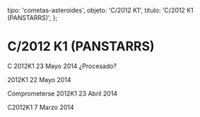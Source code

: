 
  tipo: 'cometas-asteroides',
  objeto: 'C/2012 K1',
  titulo: 'C/2012 K1 (PANSTARRS)',
};

# C/2012 K1 (PANSTARRS)

<Imagen
  src="registro/c2012-k1_20140523_4_2012k1-pro.jpg"
  fecha="20140523"
/>

C 2012K1 23 Mayo 2014 ¿Procesado?

<Imagen
  src="registro/c2012-k1_20140522_3_c2012k1_20140522_i88.jpg"
  fecha="20140522"
/>

2012K1 22 Mayo 2014

<Imagen
  src="registro/c2012-k1_20140423_2_c2012k1_20140423_i881.jpg"
  fecha="20140423"
/>

Comprometerse 2012K1 23 Abril 2014

<Imagen
  src="registro/c2012-k1_20140307_1_2012k1lrgb_20140307_i88.jpg"
  fecha="20140307"
/>

C2012K1 7 Marzo 2014